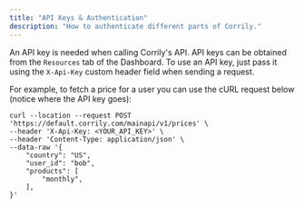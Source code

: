```yaml
---
title: "API Keys & Authentication"
description: "How to authenticate different parts of Corrily."
---
```


An API key is needed when calling Corrily's API. API keys can be obtained from the `Resources` tab of the Dashboard. To
use an API key, just pass it using the `X-Api-Key` custom header field when sending a request.

For example, to fetch a price for a user you can use the cURL request below (notice where the API key goes):

```
curl --location --request POST 'https://default.corrily.com/mainapi/v1/prices' \
--header 'X-Api-Key: <YOUR_API_KEY>' \
--header 'Content-Type: application/json' \
--data-raw '{
    "country": "US",
    "user_id": "bob",
    "products": [
        "monthly",
    ],
}'
```

